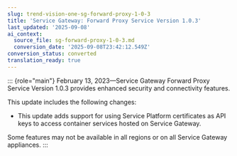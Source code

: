 ```yaml
---
slug: trend-vision-one-sg-forward-proxy-1-0-3
title: 'Service Gateway: Forward Proxy Service Version 1.0.3'
last_updated: '2025-09-08'
ai_context:
  source_file: sg-forward-proxy-1-0-3.md
  conversion_date: '2025-09-08T23:42:12.549Z'
conversion_status: converted
translation_ready: true
---
```


::: {role="main"}
February 13, 2023—Service Gateway Forward Proxy Service Version 1.0.3 provides enhanced security and connectivity features.

This update includes the following changes:

- This update adds support for using Service Platform certificates as API keys to access container services hosted on Service Gateway.

Some features may not be available in all regions or on all Service Gateway appliances.
:::
